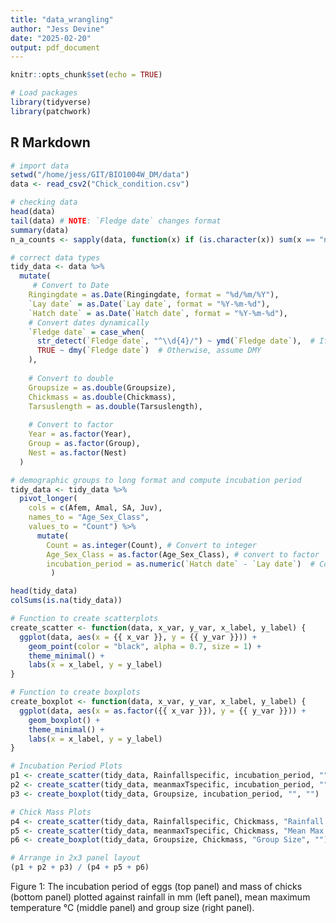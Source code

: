 ```yaml
---
title: "data_wrangling"
author: "Jess Devine"
date: "2025-02-20"
output: pdf_document
---
```


```r
knitr::opts_chunk$set(echo = TRUE)

# Load packages
library(tidyverse)
library(patchwork)
```

## R Markdown 

```r
# import data 
setwd("/home/jess/GIT/BIO1004W_DM/data")
data <- read_csv2("Chick_condition.csv")

# checking data
head(data)
tail(data) # NOTE: `Fledge date` changes format 
summary(data)
n_a_counts <- sapply(data, function(x) if (is.character(x)) sum(x == "n/a", na.rm = TRUE) else 0); n_a_counts
```

```r

# correct data types
tidy_data <- data %>%
  mutate(
     # Convert to Date
    Ringingdate = as.Date(Ringingdate, format = "%d/%m/%Y"),
    `Lay date` = as.Date(`Lay date`, format = "%Y-%m-%d"),
    `Hatch date` = as.Date(`Hatch date`, format = "%Y-%m-%d"),
    # Convert dates dynamically
    `Fledge date` = case_when(
      str_detect(`Fledge date`, "^\\d{4}/") ~ ymd(`Fledge date`),  # If starts with YYYY/, use YMD
      TRUE ~ dmy(`Fledge date`)  # Otherwise, assume DMY
    ), 
    
    # Convert to double
    Groupsize = as.double(Groupsize),  
    Chickmass = as.double(Chickmass),
    Tarsuslength = as.double(Tarsuslength),
    
    # Convert to factor
    Year = as.factor(Year), 
    Group = as.factor(Group),
    Nest = as.factor(Nest)
  )

# demographic groups to long format and compute incubation period
tidy_data <- tidy_data %>%
  pivot_longer(
    cols = c(Afem, Amal, SA, Juv), 
    names_to = "Age_Sex_Class", 
    values_to = "Count") %>%
      mutate(
        Count = as.integer(Count), # Convert to integer
        Age_Sex_Class = as.factor(Age_Sex_Class), # convert to factor
        incubation_period = as.numeric(`Hatch date` - `Lay date`)  # Compute incubation period 
         ) 

head(tidy_data)
colSums(is.na(tidy_data))
```


```r
# Function to create scatterplots
create_scatter <- function(data, x_var, y_var, x_label, y_label) {
  ggplot(data, aes(x = {{ x_var }}, y = {{ y_var }})) +
    geom_point(color = "black", alpha = 0.7, size = 1) +  
    theme_minimal() +
    labs(x = x_label, y = y_label)
}

# Function to create boxplots
create_boxplot <- function(data, x_var, y_var, x_label, y_label) {
  ggplot(data, aes(x = as.factor({{ x_var }}), y = {{ y_var }})) +
    geom_boxplot() +
    theme_minimal() +
    labs(x = x_label, y = y_label)
}

# Incubation Period Plots
p1 <- create_scatter(tidy_data, Rainfallspecific, incubation_period, "", "Incubation Period (days)")
p2 <- create_scatter(tidy_data, meanmaxTspecific, incubation_period, "", "")
p3 <- create_boxplot(tidy_data, Groupsize, incubation_period, "", "")

# Chick Mass Plots
p4 <- create_scatter(tidy_data, Rainfallspecific, Chickmass, "Rainfall (mm)", "Chick Mass (g)")
p5 <- create_scatter(tidy_data, meanmaxTspecific, Chickmass, "Mean Max Temperature (°C)", "")
p6 <- create_boxplot(tidy_data, Groupsize, Chickmass, "Group Size", "")

# Arrange in 2x3 panel layout
(p1 + p2 + p3) / (p4 + p5 + p6)

```

Figure 1: The incubation period of eggs (top panel) and mass of chicks (bottom panel) plotted against rainfall in mm (left panel), mean maximum temperature °C (middle panel) and group size (right panel). 